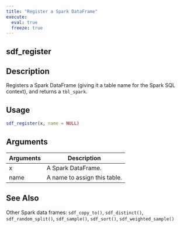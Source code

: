 ```yaml
---
title: "Register a Spark DataFrame"
execute:
  eval: true
  freeze: true
---
```


## sdf_register

## Description
Registers a Spark DataFrame (giving it a table name for the Spark SQL context), and returns a `tbl_spark`.


## Usage
```r
sdf_register(x, name = NULL)
```

## Arguments
|Arguments|Description|
|---|---|
| x | A Spark DataFrame. |
| name | A name to assign this table. |







## See Also
Other Spark data frames: `sdf_copy_to()`, `sdf_distinct()`, `sdf_random_split()`, `sdf_sample()`, `sdf_sort()`, `sdf_weighted_sample()`

